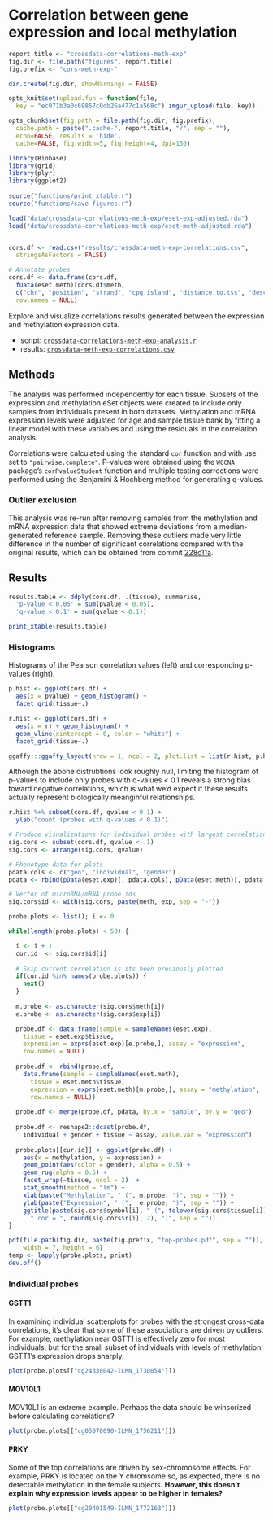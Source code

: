 # Correlation between gene expression and local methylation

```r
report.title <- "crossdata-correlations-meth-exp"
fig.dir <- file.path("figures", report.title)
fig.prefix <- "cors-meth-exp-"

dir.create(fig.dir, showWarnings = FALSE)

opts_knit$set(upload.fun = function(file, 
  key = "ec071b3a0c69857c0db26a477c1a568c") imgur_upload(file, key))

opts_chunk$set(fig.path = file.path(fig.dir, fig.prefix),
  cache.path = paste(".cache-", report.title, "/", sep = ""),
  echo=FALSE, results = 'hide',
  cache=FALSE, fig.width=5, fig.height=4, dpi=150)
```

```r
library(Biobase)
library(grid)
library(plyr)
library(ggplot2)
 
source("functions/print_xtable.r")
source("functions/save-figures.r")
```

```r
load("data/crossdata-correlations-meth-exp/eset-exp-adjusted.rda")
load("data/crossdata-correlations-meth-exp/eset-meth-adjusted.rda")


cors.df <- read.csv("results/crossdata-meth-exp-correlations.csv",
  stringsAsFactors = FALSE)

# Annotate probes
cors.df <- data.frame(cors.df,
  fData(eset.meth)[cors.df$meth, 
  c("chr", "position", "strand", "cpg.island", "distance.to.tss", "description")],
  row.names = NULL)
```

Explore and visualize correlations results generated between the expression and methylation expression data. 

* script: [`crossdata-correlations-meth-exp-analysis.r`](https://github.com/aaronwolen/gibbs-brain-project/blob/master/crossdata-correlations-meth-exp-analysis.r)
* results: [`crossdata-meth-exp-correlations.csv`](https://github.com/aaronwolen/gibbs-brain-project/blob/master/results/crossdata-meth-exp-correlations.csv)


## Methods

The analysis was performed independently for each tissue. Subsets of the expression and methylation eSet objects were created to include only samples from individuals present in both datasets. Methylation and mRNA expression levels were adjusted for age and sample tissue bank by fitting a linear model with these variables and using the residuals in the correlation analysis. 

Correlations were calculated using the standard `cor` function and with use set to `"pairwise.complete"`. P-values were obtained using the `WGCNA` package's `corPvalueStudent` function and multiple testing corrections were performed using the Benjamini & Hochberg method for generating q-values.

### Outlier exclusion
This analysis was re-run after removing samples from the methylation and mRNA expression data that showed extreme deviations from a median-generated reference sample. Removing these outliers made very little difference in the number of significant correlations compared with the original results, which can be obtained from commit [228c11a](https://github.com/aaronwolen/gibbs-brain-project/commit/228c11a5378d263bf3b033876c75fc89349262f7#results/crossdata-meth-exp-correlations.csv).

## Results

```r
results.table <- ddply(cors.df, .(tissue), summarise, 
  'p-value < 0.05' = sum(pvalue < 0.05),
  'q-value < 0.1' = sum(qvalue < 0.1))

print_xtable(results.table)
```

### Histograms
Histograms of the Pearson correlation values (left) and corresponding p-values (right).

```r
p.hist <- ggplot(cors.df) + 
  aes(x = pvalue) + geom_histogram() +
  facet_grid(tissue~.)

r.hist <- ggplot(cors.df) + 
  aes(x = r) + geom_histogram() +
  geom_vline(xintercept = 0, color = "white") +
  facet_grid(tissue~.)

ggaffy:::ggaffy_layout(nrow = 1, ncol = 2, plot.list = list(r.hist, p.hist))
```

Although the abone distrubtions look roughly null, limiting the histogram of p-values to include only probes with q-values < 0.1 reveals a strong bias toward negative correlations, which is what we'd expect if these results actually represent biologically meanginful relationships. 

```r
r.hist %+% subset(cors.df, qvalue < 0.1) +
  ylab("count (probes with q-values < 0.1)")
```


```r

# Produce visualizations for individual probes with largest correlations
sig.cors <- subset(cors.df, qvalue < .1)
sig.cors <- arrange(sig.cors, qvalue)

# Phenotype data for plots
pdata.cols <- c("geo", "individual", "gender")
pdata <- rbind(pData(eset.exp)[, pdata.cols], pData(eset.meth)[, pdata.cols])

# Vector of microRNA/mRNA probe ids
sig.cors$id <- with(sig.cors, paste(meth, exp, sep = "-"))

probe.plots <- list(); i <- 0

while(length(probe.plots) < 50) {

  i <- i + 1
  cur.id  <- sig.cors$id[i]
  
  # Skip current correlation is its been previously plotted
  if(cur.id %in% names(probe.plots)) {
    next()
  }
  
  m.probe <- as.character(sig.cors$meth[i])
  e.probe <- as.character(sig.cors$exp[i])

  probe.df <- data.frame(sample = sampleNames(eset.exp),
    tissue = eset.exp$tissue,
    expression = exprs(eset.exp)[e.probe,], assay = "expression", 
    row.names = NULL)
  
  probe.df <- rbind(probe.df,
    data.frame(sample = sampleNames(eset.meth),
      tissue = eset.meth$tissue,
      expression = exprs(eset.meth)[m.probe,], assay = "methylation",
      row.names = NULL))
   
  probe.df <- merge(probe.df, pdata, by.x = "sample", by.y = "geo") 
    
  probe.df <- reshape2::dcast(probe.df, 
    individual + gender + tissue ~ assay, value.var = "expression")
  
  probe.plots[[cur.id]] <- ggplot(probe.df) +
    aes(x = methylation, y = expression) +
    geom_point(aes(color = gender), alpha = 0.5) +
    geom_rug(alpha = 0.5) +
    facet_wrap(~tissue, ncol = 2)  +
    stat_smooth(method = "lm") +
    xlab(paste("Methylation", " (", m.probe, ")", sep = "")) +
    ylab(paste("Expression", " (",  e.probe, ")", sep = "")) +
    ggtitle(paste(sig.cors$symbol[i], " (", tolower(sig.cors$tissue[i]), 
      " cor = ", round(sig.cors$r[i], 2), ")", sep = ""))
}

pdf(file.path(fig.dir, paste(fig.prefix, "top-probes.pdf", sep = "")),
    width = 7, height = 6)
temp <- lapply(probe.plots, print)
dev.off()
```

### Individual probes

#### GSTT1
In examining individual scatterplots for probes with the strongest cross-data correlations, it's clear that some of these associations are driven by outliers. For example, methylation near GSTT1 is effectively zero for most individuals, but for the small subset of individuals with levels of methylation, GSTT1's expression drops sharply. 
```r
plot(probe.plots[["cg24330042-ILMN_1730054"]])
```

#### MOV10L1
MOV10L1 is an extreme example. Perhaps the data should be winsorized before calculating correlations? 
```r
plot(probe.plots[["cg05070690-ILMN_1756211"]])
```

#### PRKY
Some of the top correlations are driven by sex-chromosome effects. For example, PRKY is located on the Y chromsome so, as expected, there is no detectable methylation in the female subjects. **However, this doesn't explain why expression levels appear to be higher in females?**
```r
plot(probe.plots[["cg20401549-ILMN_1772163"]])
```

